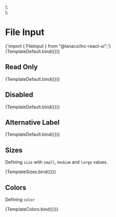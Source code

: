 
<Meta title="Basic Inputs/File Input" component={FileInput} />


  <div style={{ display: "flex", flexDirection: "column", gap: "12px" }}>
    <FileInput {...args} size="small" />
    <FileInput {...args} size="medium" />
    <FileInput {...args} size="large" />
  </div>
);

  <div style={{ display: "flex", flexDirection: "column", gap: "12px" }}>
    <FileInput {...args} color="primary" />
    <FileInput {...args} color="secondary" />
    <FileInput {...args} color="success" />
    <FileInput {...args} color="warning" />
    <FileInput {...args} color="danger" />
    <FileInput {...args} color="information" />
  </div>
);

# File Input

<SyntaxHighlighter language="jsx" style={nord}>
  {'import { FileInput } from "@lanaco/lnc-react-ui";'}
</SyntaxHighlighter>

<Canvas withSource="open">
  <Story name="Default" args={{ id: "fildde1" }}>
    {TemplateDefault.bind({})}
  </Story>
</Canvas>

<ArgsTable story="Default" />

## Read Only

<Canvas>
  <Story
    name="Read Only"
    args={{
      readOnly: true,
      placeholder: "Type text here",
      style: { width: "300px" },
    }}
  >
    {TemplateDefault.bind({})}
  </Story>
</Canvas>

## Disabled

<Canvas withSource="open">
  <Story
    name="Disabled"
    args={{
      disabled: true,
      placeholder: "Disabled",
      style: { width: "300px" },
    }}
  >
    {TemplateDefault.bind({})}
  </Story>
</Canvas>

## Alternative Label

<Canvas withSource="open">
  <Story
    name="Alternative Label"
    args={{
      label: "Please Select File",
    }}
  >
    {TemplateDefault.bind({})}
  </Story>
</Canvas>

## Sizes

Defining `size` with `small`, `medium` and `large` values.

<Canvas>
  <Story name="Sizes" args={{}}>
    {TemplateSizes.bind({})}
  </Story>
</Canvas>

## Colors

Defining `color`

<Canvas>
  <Story name="Colors" args={{}}>
    {TemplateColors.bind({})}
  </Story>
</Canvas>
